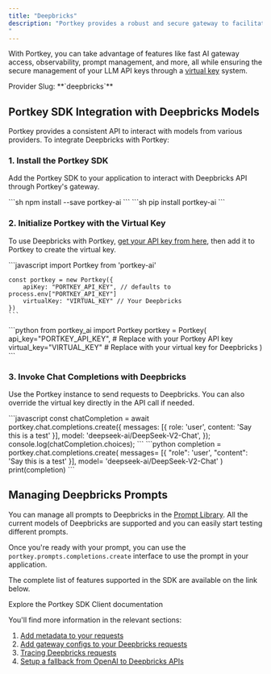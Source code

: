 ```yaml
---
title: "Deepbricks"
description: "Portkey provides a robust and secure gateway to facilitate the integration of various Large Language Models (LLMs) into your applications, including [Deepbricks](https://deepbricks.ai/).
"
---
```



With Portkey, you can take advantage of features like fast AI gateway access, observability, prompt management, and more, all while ensuring the secure management of your LLM API keys through a [virtual key](/product/ai-gateway/virtual-keys) system.

<Note>
Provider Slug: **`deepbricks`**
</Note>

## Portkey SDK Integration with Deepbricks Models

Portkey provides a consistent API to interact with models from various providers. To integrate Deepbricks with Portkey:

### 1. Install the Portkey SDK

Add the Portkey SDK to your application to interact with Deepbricks API through Portkey's gateway.

<Tabs>
  <Tab title="NodeJS">
    ```sh
    npm install --save portkey-ai
    ```
  </Tab>
  <Tab title="Python">
    ```sh
    pip install portkey-ai
    ```
  </Tab>
</Tabs>

### 2. Initialize Portkey with the Virtual Key

To use Deepbricks with Portkey, [get your API key from here](https://deepbricks.ai/pricing), then add it to Portkey to create the virtual key.

<Tabs>
  <Tab title="NodeJS SDK">
    ```javascript
    import Portkey from 'portkey-ai'

    const portkey = new Portkey({
        apiKey: "PORTKEY_API_KEY", // defaults to process.env["PORTKEY_API_KEY"]
        virtualKey: "VIRTUAL_KEY" // Your Deepbricks
    })
    ```
  </Tab>
  <Tab title="Python SDK">
    ```python
    from portkey_ai import Portkey
    portkey = Portkey(
        api_key="PORTKEY_API_KEY",  # Replace with your Portkey API key
        virtual_key="VIRTUAL_KEY"   # Replace with your virtual key for Deepbricks
    )
    ```
  </Tab>
</Tabs>

### 3. Invoke Chat Completions with Deepbricks

Use the Portkey instance to send requests to Deepbricks. You can also override the virtual key directly in the API call if needed.

<Tabs>
  <Tab title="NodeJS SDK">
    ```javascript
    const chatCompletion = await portkey.chat.completions.create({
        messages: [{ role: 'user', content: 'Say this is a test' }],
        model: 'deepseek-ai/DeepSeek-V2-Chat',
    });
    console.log(chatCompletion.choices);
    ```
  </Tab>
  <Tab title="Python SDK">
    ```python
    completion = portkey.chat.completions.create(
        messages= [{ "role": 'user', "content": 'Say this is a test' }],
        model= 'deepseek-ai/DeepSeek-V2-Chat'
    )
    print(completion)
    ```
  </Tab>
</Tabs>

## Managing Deepbricks Prompts

You can manage all prompts to Deepbricks in the [Prompt Library](/product/prompt-library). All the current models of Deepbricks are supported and you can easily start testing different prompts.

Once you're ready with your prompt, you can use the `portkey.prompts.completions.create` interface to use the prompt in your application.

The complete list of features supported in the SDK are available on the link below.

<Card title="Portkey SDK Client" icon="code" href="/api-reference/portkey-sdk-client">
  Explore the Portkey SDK Client documentation
</Card>

You'll find more information in the relevant sections:

1. [Add metadata to your requests](/product/observability/metadata)
2. [Add gateway configs to your Deepbricks requests](/product/ai-gateway/configs)
3. [Tracing Deepbricks requests](/product/observability/traces)
4. [Setup a fallback from OpenAI to Deepbricks APIs](/product/ai-gateway/fallbacks)
